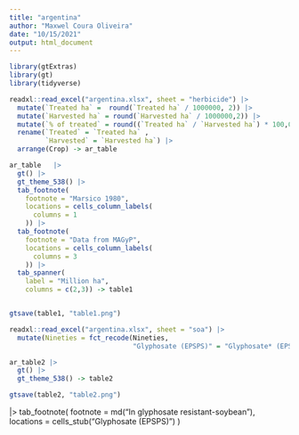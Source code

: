 ```yaml
---
title: "argentina"
author: "Maxwel Coura Oliveira"
date: "10/15/2021"
output: html_document
---
```


```r
library(gtExtras)
library(gt)
library(tidyverse)
```


```r
readxl::read_excel("argentina.xlsx", sheet = "herbicide") |> 
  mutate(`Treated ha` =  round(`Treated ha` / 1000000, 2)) |> 
  mutate(`Harvested ha` = round(`Harvested ha` / 1000000,2)) |> 
  mutate(`% of treated` = round((`Treated ha` / `Harvested ha`) * 100,0)) |> 
  rename(`Treated` = `Treated ha` , 
         `Harvested` = `Harvested ha`) |> 
  arrange(Crop) -> ar_table
```

```r
ar_table   |> 
  gt() |> 
  gt_theme_538() |> 
  tab_footnote(
    footnote = "Marsico 1980",
    locations = cells_column_labels(
      columns = 1
    )) |> 
  tab_footnote(
    footnote = "Data from MAGyP",
    locations = cells_column_labels(
      columns = 3
    )) |> 
  tab_spanner(
    label = "Million ha",
    columns = c(2,3)) -> table1


gtsave(table1, "table1.png")
```



```r
readxl::read_excel("argentina.xlsx", sheet = "soa") |> 
  mutate(Nineties = fct_recode(Nineties,
                               "Glyphosate (EPSPS)" = "Glyphosate* (EPSPS)")) -> ar_table2
```




```r
ar_table2 |> 
  gt() |> 
  gt_theme_538() -> table2

gtsave(table2, "table2.png")
```
|> 
  tab_footnote(
    footnote = md("In glyphosate resistant-soybean"),
    locations = cells_stub("Glyphosate (EPSPS)")
  )




